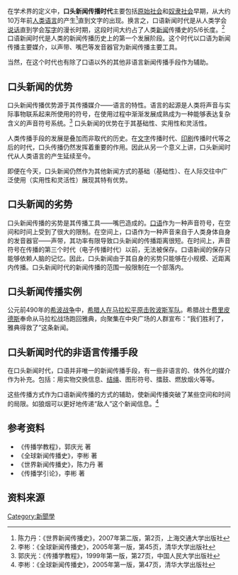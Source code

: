 在学术界的定义中，'''口头新闻传播时代'''主要包括[[原始社会|原始社会]]和[[奴隶社会|奴隶社会]]早期，从大约10万年前[[语言|人类语言]]的产生<ref>陈力丹：《世界新闻传播史》，2007年第二版，第2页，上海交通大学出版社</ref>直到文字的出现。换言之，口语新闻时代是从人类学会[[口语|说话]]直到学会[[文字|写字]]的漫长时期，这段时间大约占了人类[[新闻|新闻]]传播史的5/6长度。<ref>李彬：《全球新闻传播史》，2005年第一版，第45页，清华大学出版社</ref>口语新闻时代是人类的新闻传播历史上的第一个发展阶段。这个时代以口语为新闻传播主要媒介，以声带、嘴巴等发音器官为新闻传播主要工具。

当然，在这个时代也有除了口语以外的其他非语言新闻传播手段作为辅助。
	
== 口头新闻的优势 ==
口头新闻传播优势源于其传播媒介——语言的特性。语言的起源是人类将声音与实际事物联系起来所使用的符号，在使用过程中渐渐发展成熟成为一种能够表达复杂含义的声音符号系统。<ref>郭庆光：《传播学教程》，1999年第一版，第27页，中国人民大学出版社</ref>
口头新闻的优势在于其基础性、实用性和灵活性。

人类传播手段的发展是叠加而非取代的历史。在[[文字|文字]]传播时代、[[印刷|印刷]]传播时代等之后的时代，口头传播仍然发挥着重要的作用。因此从另一个意义上讲，口头新闻时代从人类语言的产生延续至今。

即便在今天，口头新闻仍然作为其他新闻方式的基础（基础性）、在人际交往中广泛使用（实用性和灵活性）展现其特有优势。
	
== 口头新闻的劣势 ==
口头新闻传播的劣势是其传播工具——嘴巴造成的。[[口语|口语]]作为一种声音符号，在空间和时间上受到了很大的限制。在空间上，口语作为一种声音来自于人类身体自身的发音器官——声带，其功率有限导致口头新闻的传播距离很短。在时间上，声音符号在传播的第三个时代（电子传播时代）以前，无法被保存。口语新闻的保存只能够依赖人脑的记忆。因此，口头新闻由于其自身的劣势只能够在小规模、近距离内传播。口头新闻时代的新闻传播的范围一般限制在一个部落内。

== 口头新闻传播实例 ==
公元前490年的[[希波战争|希波战争]]中，[[马拉松战役|希腊人在马拉松平原击败波斯军队]]。希腊战士[[费里皮德斯|费里皮德斯]]奉命从马拉松战场跑回雅典，向聚集在中央广场的人群宣布：“我们胜利了，雅典得救了”这条新闻。
	
== 口头新闻时代的非语言传播手段 ==
在口头新闻时代，口语并非唯一的新闻传播手段，有一些非语言的、体外化的媒介作为补充。包括：用实物交换信息、[[结绳|结绳]]、图形符号、擂鼓、燃放烟火等等。

这些传播方式作为口语新闻传播的方式的辅助，使新闻传播突破了某些空间和时间的局限。如狼烟可以更好地传递“敌人”这个新闻信息。<ref>李彬：《全球新闻传播史》，2005年第一版，第47页，清华大学出版社</ref>

== 参考资料 ==
*《传播学教程》，郭庆光 著
*《全球新闻传播史》，李彬 著
*《世界新闻传播史》，陈力丹 著
*《传播学引论》，李彬 著

== 资料来源 ==
<references />

[[Category:新聞學|Category:新聞學]]